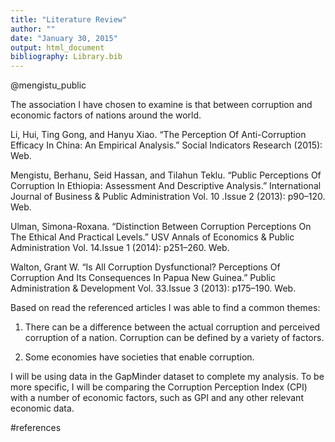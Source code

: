 ```yaml
---
title: "Literature Review"
author: ""
date: "January 30, 2015"
output: html_document
bibliography: Library.bib
---
```


@mengistu_public

The association I have chosen to examine is that between corruption and economic factors of nations around the world. 





Li, Hui, Ting Gong, and Hanyu Xiao. “The Perception Of Anti-Corruption Efficacy In China: An Empirical Analysis.” Social Indicators Research (2015): Web.

Mengistu, Berhanu, Seid Hassan, and Tilahun Teklu. “Public Perceptions Of Corruption In Ethiopia: Assessment And Descriptive Analysis.” International Journal of Business & Public Administration Vol. 10 .Issue 2 (2013): p90–120. Web.

Ulman, Simona-Roxana. “Distinction Between Corruption Perceptions On The Ethical And Practical Levels.” USV Annals of Economics & Public Administration Vol. 14.Issue 1 (2014): p251–260. Web.

Walton, Grant W. “Is All Corruption Dysfunctional? Perceptions Of Corruption And Its Consequences In Papua New Guinea.” Public Administration & Development Vol. 33.Issue 3 (2013): p175–190. Web.

Based on read the referenced articles I was able to find a common themes:

1. There can be a difference between the actual corruption and perceived corruption of a nation. Corruption can be defined by a variety of factors.

2. Some economies have societies that enable corruption.

I will be using data in the GapMinder dataset to complete my analysis. To be more specific, I will be comparing the Corruption Perception Index (CPI) with a number of economic factors, such as GPI and any other relevant economic data.

#references

